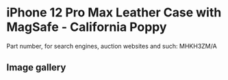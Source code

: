 
# iPhone 12 Pro Max Leather Case with MagSafe - California Poppy

Part number, for search engines, auction websites and such: MHKH3ZM/A

## Image gallery

<div style={{ width: "768px" }}>
  <GalleryComponent
    images={[
      {
        original: "/everysource/MHKH3.webp",
        thumbnail: "/everypreview/MHKH3.webp",
      },
      {
        original: "/everysource/MHKH3_AV1.webp",
        thumbnail: "/everypreview/MHKH3_AV1.webp",
      },
      {
        original: "/everysource/MHKH3_AV2.webp",
        thumbnail: "/everypreview/MHKH3_AV2.webp",
      },
      {
        original: "/everysource/MHKH3_AV3.webp",
        thumbnail: "/everypreview/MHKH3_AV3.webp",
      },
      {
        original: "/everysource/MHKH3_AV4.webp",
        thumbnail: "/everypreview/MHKH3_AV4.webp",
      }
    ]}
  />
</div>